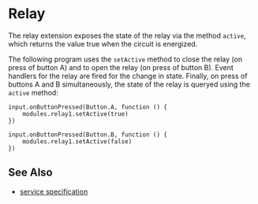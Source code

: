 # Relay

The relay extension exposes the state of the relay
via the method `active`, which returns the value
true when the circuit is energized.

The following program uses the `setActive` method to
close the relay (on press of button A) and to open
the relay (on press of button B). Event handlers for
the relay are fired for the change in state. Finally,
on press of buttons A and B simultaneously, the
state of the relay is queryed using the `active`
method:

```blocks
input.onButtonPressed(Button.A, function () {
    modules.relay1.setActive(true)
})

input.onButtonPressed(Button.B, function () {
    modules.relay1.setActive(false)
})
```

## See Also

-   [service specification](/services/relay/)
